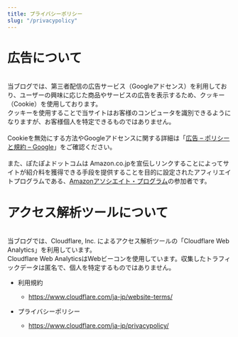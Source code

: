 ```yaml
---
title: プライバシーポリシー
slug: "/privacypolicy"
---
```

# 広告について
  \
  当ブログでは、第三者配信の広告サービス（Googleアドセンス）を利用しており、ユーザーの興味に応じた商品やサービスの広告を表示するため、クッキー（Cookie）を使用しております。\
  クッキーを使用することで当サイトはお客様のコンピュータを識別できるようになりますが、お客様個人を特定できるものではありません。\
  \
  Cookieを無効にする方法やGoogleアドセンスに関する詳細は「[広告 – ポリシーと規約 – Google](https://policies.google.com/technologies/ads?gl=jp)」をご確認ください。\
  \
  また、ぽたぽよドットコムは Amazon.co.jpを宣伝しリンクすることによってサイトが紹介料を獲得できる手段を提供することを目的に設定されたアフィリエイトプログラムである、[Amazonアソシエイト・プログラム](https://affiliate.amazon.co.jp/)の参加者です。


# アクセス解析ツールについて
  \
  当ブログでは、Cloudflare, Inc. によるアクセス解析ツールの「Cloudflare Web Analytics」を利用しています。\
  Cloudflare Web AnalyticsはWebビーコンを使用しています。収集したトラフィックデータは匿名で、個人を特定するものではありません。

  + 利用規約
    + https://www.cloudflare.com/ja-jp/website-terms/

  + プライバシーポリシー
    + https://www.cloudflare.com/ja-jp/privacypolicy/